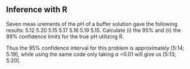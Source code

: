 ## Inference with R

\section{Inference Procedures: Exercise 25: Confidence intervals}
Seven meas urements of the pH of a buffer solution gave the following results:
5.12 5.20 5.15 5.17 5.16 5.19 5.15. Calculate (i) the 95\% and (ii) the 99\% confidence limits for the true pH
utilizing R.

\begin{verbatim}
> x<-c(5.12, 5.20, 5.15, 5.17, 5.16, 5.19, 5.15)
> n=length(x)
>
> alpha5=0.05
> alpha1=0.01
>
> LB95=mean(x)+qt(alpha5/2,n-1)*sd(x)/sqrt(n)
> UB95=mean(x)+qt(1-alpha5/2,n-1)*sd(x)/sqrt(n)
>
> LB95
[1] 5.137975
> UB95
[1] 5.187739

\end{verbatim}

Thus the 95\% confidence interval for this problem is approximately [5:14; 5:19], while using the same code only taking $\alpha$ =0.01 will give us [5:13; 5:20].


